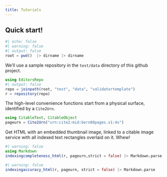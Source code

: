 ```yaml
---
title: Tutorials
---
```



## Quick start!

```julia
#| echo: false
#| warning: false
#| output: false
root = pwd()  |> dirname |> dirname
```


We'll use a sample repository in the `test/data` directory of this github project.

```julia
using EditorsRepo
#| output: false
repo = joinpath(root, "test", "data", "validatortemplate")
r = repository(repo)
```


The high-level convenience functions start from a physical surface, identified by a `Cite2Urn`.
```julia
using CitableText, CitableObject
pageurn = Cite2Urn("urn:cite2:mid:bern88pages.v1:4v")
```


Get HTML with an embedded thumbnail image, linked to a citable image service with all indexed text rectangles overlaid on it. Whew!

```julia
#| warning: false
using Markdown
indexingcompleteness_html(r, pageurn,strict = false) |> Markdown.parse
```


```julia
#| warning: false
indexingaccuracy_html(r, pageurn, strict = false) |> Markdown.parse
```